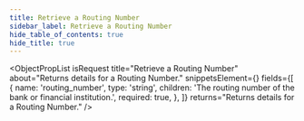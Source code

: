 ```yaml
---
title: Retrieve a Routing Number
sidebar_label: Retrieve a Routing Number
hide_table_of_contents: true
hide_title: true
---
```



<ObjectPropList
  isRequest
  title="Retrieve a Routing Number"
  about="Returns details for a Routing Number."
  snippetsElement={<RoutingNumbersRetrieve />}
  fields={[
    {
      name: 'routing_number',
      type: 'string',
      children: 'The routing number of the bank or financial institution.',
      required: true,
    },
  ]}
  returns="Returns details for a Routing Number."
/>
